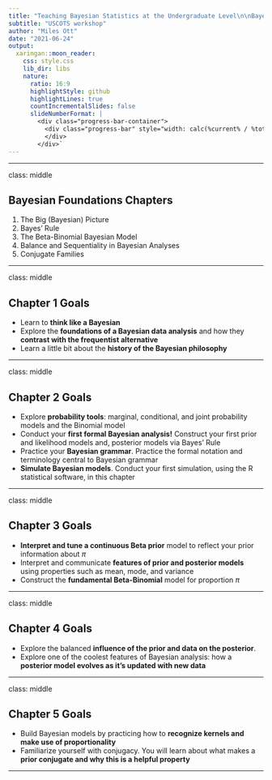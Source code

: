 ```yaml
---
title: "Teaching Bayesian Statistics at the Undergraduate Level\n\nBayesian Foundations"
subtitle: "USCOTS workshop"
author: "Miles Ott"
date: "2021-06-24"
output:
  xaringan::moon_reader:
    css: style.css
    lib_dir: libs
    nature:
      ratio: 16:9
      highlightStyle: github
      highlightLines: true
      countIncrementalSlides: false
      slideNumberFormat: |
        <div class="progress-bar-container">
          <div class="progress-bar" style="width: calc(%current% / %total% * 100%);">
          </div>
        </div>`
---
```


---

class: middle 

## Bayesian Foundations Chapters

1. The Big (Bayesian) Picture
2. Bayes' Rule
3. The Beta-Binomial Bayesian Model
4. Balance and Sequentiality in Bayesian Analyses
5. Conjugate Families



---

class: middle 

## Chapter 1 Goals

- Learn to __think like a Bayesian__
- Explore the __foundations of a Bayesian data analysis__ and how they __contrast with the frequentist alternative__
- Learn a little bit about the __history of the Bayesian philosophy__

---

class: middle 

## Chapter 2 Goals

- Explore __probability tools__: marginal, conditional, and joint probability models and the Binomial model
- Conduct your __first formal Bayesian analysis!__ Construct your first prior and likelihood models and, posterior models via Bayes’ Rule
- Practice your __Bayesian grammar__. Practice the formal notation and terminology central to Bayesian grammar
- __Simulate Bayesian models__. Conduct your first simulation, using the R statistical software, in this chapter

---

class: middle 

## Chapter 3 Goals

- __Interpret and tune a continuous Beta prior__ model to reflect your prior information about  $\pi$
- Interpret and communicate __features of prior and posterior models__ using properties such as mean, mode, and variance
- Construct the __fundamental Beta-Binomial__ model for proportion $\pi$

---

class: middle 

## Chapter 4 Goals

- Explore the balanced __influence of the prior and data on the posterior__. 
- Explore one of the coolest features of Bayesian analysis: how a __posterior model evolves as it’s updated with new data__

---

class: middle 

## Chapter 5 Goals


- Build Bayesian models by practicing how to __recognize kernels and make use of proportionality__
- Familiarize yourself with conjugacy. You will learn about what makes a __prior conjugate and why this is a helpful property__

---